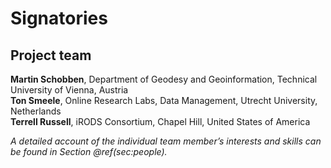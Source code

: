 # Signatories
<!-- 
This section provides the ISC with a view of the support received from the community for a proposal. Acceptance isn't predicated on popularity but community acceptance is important.  Willingness to accept outside input is also a good marker for project delivery. 

An optional section would be for R-Core signatories where changes to R are proposed.
-->

## Project team

**Martin Schobben**, Department of Geodesy and Geoinformation, Technical University of Vienna, Austria    
**Ton Smeele**, Online Research Labs, Data Management, Utrecht University, Netherlands     
**Terrell Russell**, iRODS Consortium, Chapel Hill, United States of America  

*A detailed account of the individual team member's interests and skills can be found in Section \@ref(sec:people).*

<!-- 
Who are the people responsible for actually delivering the project if the proposal gets accepted and are already signed up and rearing to go?
-->

<!-- ## Contributors -->


<!-- 
Who are the people who have actively helped with this proposal but won't necessarily be on the core project team later?
-->

<!-- ## Consulted -->

<!-- **person 1**, Utrecht University, Utrecht, the Netherlands     -->

<!-- 
Who has been given the opportunity to provide feedback on the proposal? This should include any R Consortium & ISC members who the proposal has been discussed with.
-->

